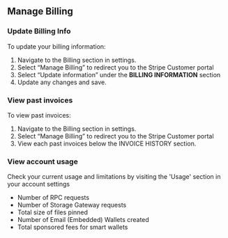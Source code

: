 
## Manage Billing

### Update Billing Info

To update your billing information: 

1. Navigate to the Billing section in settings.
2. Select “Manage Billing” to redirect you to the Stripe Customer portal
3. Select “Update information” under the **BILLING INFORMATION** section
4. Update any changes and save.

### View past invoices

To view past invoices:

1. Navigate to the Billing section in settings.
2. Select “Manage Billing” to redirect you to the Stripe Customer portal
3. View each past invoices below the INVOICE HISTORY section. 

### View account usage

Check your current usage and limitations by visiting the 'Usage' section in your account settings

- Number of RPC requests
- Number of Storage Gateway requests
- Total size of files pinned
- Number of Email (Embedded) Wallets created
- Total sponsored fees for smart wallets

<DocImage src={usageSettings} />